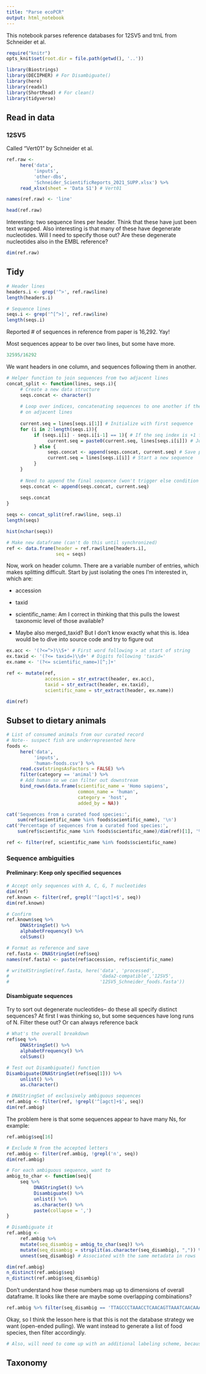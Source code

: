 ```yaml
---
title: "Parse ecoPCR"
output: html_notebook
---
```


This notebook parses reference databases for 12SV5 and trnL from Schneider et al.

```r
require("knitr")
opts_knit$set(root.dir = file.path(getwd(), '..'))
```

```r
library(Biostrings)
library(DECIPHER) # For Disambiguate()
library(here)
library(readxl)
library(ShortRead) # For clean()
library(tidyverse)
```

## Read in data

### 12SV5

Called "Vert01" by Schneider et al. 

```r
ref.raw <- 
     here('data', 
          'inputs', 
          'other-dbs', 
          'Schneider_ScientificReports_2021_SUPP.xlsx') %>% 
     read_xlsx(sheet = 'Data S1') # Vert01

names(ref.raw) <- 'line'

head(ref.raw)
```
Interesting: two sequence lines per header.  Think that these have just been text wrapped. Also interesting is that many of these have degenerate nucleotides. Will I need to specify those out?  Are these degenerate nucleotides also in the EMBL reference? 

```r
dim(ref.raw)
```

## Tidy
```r
# Header lines
headers.i <- grep('^>', ref.raw$line)
length(headers.i)

# Sequence lines
seqs.i <- grep('^[^>]', ref.raw$line)
length(seqs.i)
```
Reported # of sequences in reference from paper is 16,292. Yay!

Most sequences appear to be over two lines, but some have more.
```r
32595/16292
```

We want headers in one column, and sequences following them in another.
```r
# Helper function to join sequences from two adjacent lines
concat_split <- function(lines, seqs.i){
     # Create a new data structure
     seqs.concat <- character()
     
     # Loop over indices, concatenating sequences to one another if they occur
     # on adjacent lines
     
     current.seq = lines[seqs.i[1]] # Initialize with first sequence
     for (i in 2:length(seqs.i)){
          if (seqs.i[i] - seqs.i[i-1] == 1){ # If the seq index is +1 from prior
               current.seq = paste0(current.seq, lines[seqs.i[i]]) # Join them
          } else { 
               seqs.concat <- append(seqs.concat, current.seq) # Save prior one
               current.seq = lines[seqs.i[i]] # Start a new sequence
          }
     }
     
     # Need to append the final sequence (won't trigger else condition above)
     seqs.concat <- append(seqs.concat, current.seq)
     
     seqs.concat
}
```

```r
seqs <- concat_split(ref.raw$line, seqs.i)
length(seqs)
```

```r
hist(nchar(seqs))
```

```r
# Make new dataframe (can't do this until synchronized)
ref <- data.frame(header = ref.raw$line[headers.i],
                  seq = seqs)
```

Now, work on header column.  There are a variable number of entries, which makes splitting difficult.  Start by just isolating the ones I'm interested in, which are:

- accession
- taxid
- scientific_name: Am I correct in thinking that this pulls the lowest taxonomic level of those available?

- Maybe also merged_taxid? But I don't know exactly what this is.  Idea would be to dive into source code and try to figure out

```r
ex.acc <- '(?<=^>)\\S+' # First word following > at start of string
ex.taxid <- '(?<= taxid=)\\d+' # Digits following 'taxid='
ex.name <- '(?<= scientific_name=)[^;]+'

ref <- mutate(ref,
              accession = str_extract(header, ex.acc),
              taxid = str_extract(header, ex.taxid),
              scientific_name = str_extract(header, ex.name))

dim(ref)
```

## Subset to dietary animals

```r
# List of consumed animals from our curated record
# Note-- suspect fish are underrepresented here
foods <- 
     here('data', 
          'inputs',
          'human-foods.csv') %>%
     read.csv(stringsAsFactors = FALSE) %>%
     filter(category == 'animal') %>% 
     # Add human so we can filter out downstream
     bind_rows(data.frame(scientific_name = 'Homo sapiens',
                          common_name = 'human',
                          category = 'host',
                          added_by = NA))
```

```r
cat('Sequences from a curated food species:',
    sum(ref$scientific_name %in% foods$scientific_name), '\n')
cat('Percentage of sequences from a curated food species:', 
    sum(ref$scientific_name %in% foods$scientific_name)/dim(ref)[1], '%')
```

```r
ref <- filter(ref, scientific_name %in% foods$scientific_name)
```

### Sequence ambiguities

#### Preliminary: Keep only specified sequences

```r
# Accept only sequences with A, C, G, T nucleotides
dim(ref)
ref.known <- filter(ref, grepl('^[agct]+$', seq))
dim(ref.known)
```

```r
# Confirm
ref.known$seq %>% 
     DNAStringSet() %>% 
     alphabetFrequency() %>% 
     colSums()
```

```r
# Format as reference and save
ref.fasta <- DNAStringSet(ref$seq)
names(ref.fasta) <- paste(ref$accession, ref$scientific_name)

# writeXStringSet(ref.fasta, here('data', 'processed',
#                                 'dada2-compatible','12SV5',
#                                 '12SV5_Schneider_foods.fasta'))
```

#### Disambiguate sequences

Try to sort out degenerate nucleotides-- do these all specify distinct sequences? 
At first I was thinking so, but some sequences have long runs of N. Filter these out? Or can always reference back
```r
# What's the overall breakdown
ref$seq %>% 
     DNAStringSet() %>% 
     alphabetFrequency() %>% 
     colSums()
```

```r
# Test out Disambiguate() function
Disambiguate(DNAStringSet(ref$seq[1])) %>% 
     unlist() %>% 
     as.character()
```

```r
# DNAStringSet of exclusively ambiguous sequences
ref.ambig <- filter(ref, !grepl('^[agct]+$', seq))
dim(ref.ambig)
```

The problem here is that some sequences appear to have many Ns, for example:
```r
ref.ambig$seq[16]
```

```r
# Exclude N from the accepted letters
ref.ambig <- filter(ref.ambig, !grepl('n', seq))
dim(ref.ambig)
```

```r
# For each ambiguous sequence, want to
ambig_to_char <- function(seq){
     seq %>% 
          DNAStringSet() %>% 
          Disambiguate() %>% 
          unlist() %>% 
          as.character() %>% 
          paste(collapse = ',')
}

# Disambiguate it
ref.ambig <- 
     ref.ambig %>% 
     mutate(seq_disambig = ambig_to_char(seq)) %>% 
     mutate(seq_disambig = strsplit(as.character(seq_disambig), ",")) %>% # Split 
     unnest(seq_disambig) # Associated with the same metadata in rows
```

```r
dim(ref.ambig)
n_distinct(ref.ambig$seq)
n_distinct(ref.ambig$seq_disambig)
```

Don't understand how these numbers map up to dimensions of overall dataframe.  It looks like there are maybe some overlapping combinations?

```r
ref.ambig %>% filter(seq_disambig == 'TTAGCCCTAAACCTCAACAGTTAAATCAACAAAACTGCTCGCCAGAACACTACGAGCCACAGCTTAAAACTCAAAGGACCTGGCGGTGCTTCATATCCCT') %>% group_by(scientific_name) %>% dplyr::count() %>% arrange(desc(n))
```
Okay, so I think the lesson here is that this is not the database strategy we want (open-ended pulling).  We want instead to generate a list of food species, then filter accordingly.  

```r
# Also, will need to come up with an additional labeling scheme, because labels (accession + scientific_name) will no longer be unique
```

## Taxonomy 

